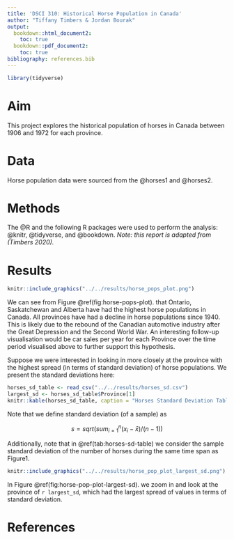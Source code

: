```yaml
---
title: 'DSCI 310: Historical Horse Population in Canada'
author: "Tiffany Timbers & Jordan Bourak"
output:
  bookdown::html_document2:
    toc: true
  bookdown::pdf_document2:
    toc: true
bibliography: references.bib
---
```


```r
library(tidyverse)
```

# Aim

This project explores the historical population of horses in Canada between 1906 and 1972 for each province.

# Data

Horse population data were sourced from the @horses1 and @horses2.

# Methods

The @R and the following R packages were used to perform the analysis: @knitr, @tidyverse, and @bookdown. *Note: this report is adapted from (Timbers 2020).*

# Results

```r
knitr::include_graphics("../../results/horse_pops_plot.png")
```


We can see from Figure \@ref(fig:horse-pops-plot). that Ontario, Saskatchewan and Alberta have had the highest horse populations in Canada. All provinces have had a decline in horse populations since 1940. This is likely due to the rebound of the Canadian automotive industry after the Great Depression and the Second World War. An interesting follow-up visualisation would be car sales per year for each Province over the time period visualised above to further support this hypothesis.

Suppose we were interested in looking in more closely at the province with the highest spread (in terms of standard deviation) of horse populations. We present the standard deviations here:

```r
horses_sd_table <- read_csv("../../results/horses_sd.csv")
largest_sd <- horses_sd_table$Province[1]
knitr::kable(horses_sd_table, caption = "Horses Standard Deviation Table")
```

Note that we define standard deviation (of a sample) as

$$s = sqrt( sum_{i = 1}^n(x_i - \bar{x}) / (n-1))$$

Additionally, note that in \@ref(tab:horses-sd-table) we consider the sample standard deviation of the number of horses during the same time span as Figure1.

```r
knitr::include_graphics("../../results/horse_pop_plot_largest_sd.png")
```


In Figure \@ref(fig:horse-pop-plot-largest-sd). we zoom in and look at the province of `r largest_sd`, which had the largest spread of values in terms of standard deviation.

# References
